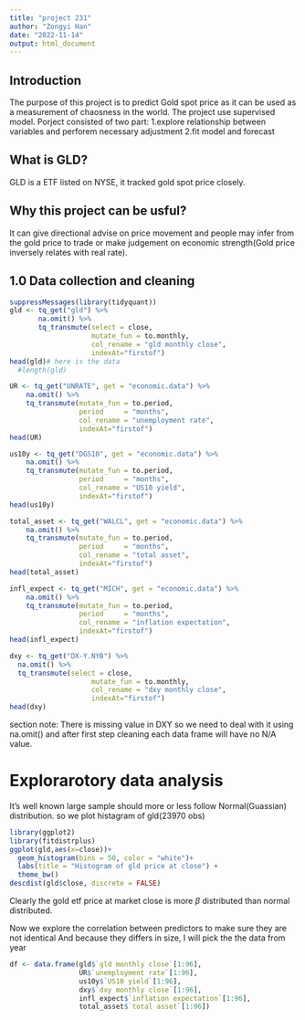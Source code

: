 ```yaml
---
title: "project 231"
author: "Zongyi Han"
date: "2022-11-14"
output: html_document
---
```


## Introduction
The purpose of this project is to predict Gold spot price as it can be used as a measurement of chaosness in the world. The project use supervised  model. 
Porject consisted of two part:
1.explore relationship between variables and perforem necessary adjustment
2.fit model and forecast

## What is GLD?
GLD is a ETF listed on NYSE, it tracked gold spot price closely.

## Why this project can be usful?
It can give directional advise on price movement and people may infer from the gold price to trade or make judgement on economic strength(Gold price inversely relates with real rate).

## 1.0 Data collection and cleaning

```r
suppressMessages(library(tidyquant))
gld <- tq_get("gld") %>% 
       na.omit() %>% 
       tq_transmute(select = close,
                    mutate_fun = to.monthly,
                    col_rename = "gld monthly close",
                    indexAt="firstof")
head(gld)# here is the data
  #length(gld)
```

```r
UR <- tq_get("UNRATE", get = "economic.data") %>% 
    na.omit() %>% 
    tq_transmute(mutate_fun = to.period,
                 period     = "months", 
                 col_rename = "unemployment rate",
                 indexAt="firstof")
head(UR)
```

```r
us10y <- tq_get("DGS10", get = "economic.data") %>% 
    na.omit() %>% 
    tq_transmute(mutate_fun = to.period,
                 period     = "months", 
                 col_rename = "US10 yield",
                 indexAt="firstof")
head(us10y)
```

```r
total_asset <- tq_get("WALCL", get = "economic.data") %>% 
    na.omit() %>% 
    tq_transmute(mutate_fun = to.period,
                 period     = "months", 
                 col_rename = "total asset",
                 indexAt="firstof")
head(total_asset)
```

```r
infl_expect <- tq_get("MICH", get = "economic.data") %>% 
    na.omit() %>% 
    tq_transmute(mutate_fun = to.period,
                 period     = "months", 
                 col_rename = "inflation expectation",
                 indexAt="firstof")
head(infl_expect)
```

```r
dxy <- tq_get("DX-Y.NYB") %>% 
  na.omit() %>% 
  tq_transmute(select = close,
                    mutate_fun = to.monthly,
                    col_rename = "dxy monthly close",
                    indexAt="firstof")
head(dxy)
```
section note:
There is missing value in DXY so we need to deal with it using na.omit() and after first step cleaning each data frame will have no N/A value.

# Explorarotory data analysis

It's well known large sample should more or less follow Normal(Guassian) distribution. so we plot histagram of gld(23970 obs)

```r
library(ggplot2)
library(fitdistrplus)
ggplot(gld,aes(x=close))+
  geom_histogram(bins = 50, color = "white")+
  labs(title = "Histogram of gld price at close") +
  theme_bw()
descdist(gld$close, discrete = FALSE)
```

Clearly the gold etf price at market close is more $\beta$ distributed than normal distributed.

Now we explore the correlation between predictors to make sure they are not identical 
And because they differs in size, I will pick the the data from year 
```r
df <- data.frame(gld$`gld monthly close`[1:96],
                 UR$`unemployment rate`[1:96],
                 us10y$`US10 yield`[1:96],
                 dxy$`dxy monthly close`[1:96],
                 infl_expect$`inflation expectation`[1:96],
                 total_asset$`total asset`[1:96])

```



